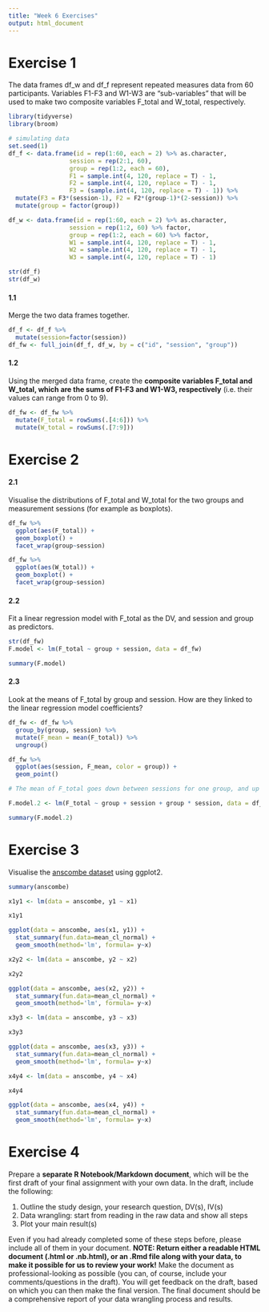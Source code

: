 ```yaml
---
title: "Week 6 Exercises"
output: html_document
---
```


# Exercise 1

The data frames df_w and df_f represent repeated measures data from 60 participants. Variables F1-F3 and W1-W3 are "sub-variables" that will be used to make two composite variables F_total and W_total, respectively. 

```r
library(tidyverse)
library(broom)

# simulating data
set.seed(1)
df_f <- data.frame(id = rep(1:60, each = 2) %>% as.character,
                 session = rep(2:1, 60),
                 group = rep(1:2, each = 60),
                 F1 = sample.int(4, 120, replace = T) - 1,
                 F2 = sample.int(4, 120, replace = T) - 1,
                 F3 = (sample.int(4, 120, replace = T) - 1)) %>%
  mutate(F3 = F3*(session-1), F2 = F2*(group-1)*(2-session)) %>%
  mutate(group = factor(group))

df_w <- data.frame(id = rep(1:60, each = 2) %>% as.character,
                 session = rep(1:2, 60) %>% factor,
                 group = rep(1:2, each = 60) %>% factor,
                 W1 = sample.int(4, 120, replace = T) - 1,
                 W2 = sample.int(4, 120, replace = T) - 1,
                 W3 = sample.int(4, 120, replace = T) - 1)

str(df_f)
str(df_w)
```

#### 1.1

Merge the two data frames together.

```r
df_f <- df_f %>%
  mutate(session=factor(session))
df_fw <- full_join(df_f, df_w, by = c("id", "session", "group"))

```

#### 1.2

Using the merged data frame, create the **composite variables F_total and W_total, which are the sums of F1-F3 and W1-W3, respectively** (i.e. their values can range from 0 to 9).

```r

df_fw <- df_fw %>%
  mutate(F_total = rowSums(.[4:6])) %>%
  mutate(W_total = rowSums(.[7:9]))

```


# Exercise 2

#### 2.1

Visualise the distributions of F_total and W_total for the two groups and measurement sessions (for example as boxplots). 

```r

df_fw %>%
  ggplot(aes(F_total)) +
  geom_boxplot() +
  facet_wrap(group~session)

df_fw %>%
  ggplot(aes(W_total)) +
  geom_boxplot() +
  facet_wrap(group~session)

```

#### 2.2

Fit a linear regression model with F_total as the DV, and session and group as predictors.  

```r
str(df_fw)
F.model <- lm(F_total ~ group + session, data = df_fw)

summary(F.model)

```

#### 2.3

Look at the means of F_total by group and session. How are they linked to the linear regression model coefficients?

```r
df_fw <- df_fw %>%
  group_by(group, session) %>%
  mutate(F_mean = mean(F_total)) %>%
  ungroup()

df_fw %>%
  ggplot(aes(session, F_mean, color = group)) +
  geom_point()

# The mean of F_total goes down between sessions for one group, and up for the other. So it seems there is an interaction effect. We can see if it's significant by adding it to the regression model.

F.model.2 <- lm(F_total ~ group + session + group * session, data = df_fw)

summary(F.model.2)


```


# Exercise 3

Visualise the [anscombe dataset](https://rdrr.io/r/datasets/anscombe.html) using ggplot2.

```r
summary(anscombe)

x1y1 <- lm(data = anscombe, y1 ~ x1)

x1y1

ggplot(data = anscombe, aes(x1, y1)) +
  stat_summary(fun.data=mean_cl_normal) + 
  geom_smooth(method='lm', formula= y~x)

x2y2 <- lm(data = anscombe, y2 ~ x2)

x2y2

ggplot(data = anscombe, aes(x2, y2)) +
  stat_summary(fun.data=mean_cl_normal) + 
  geom_smooth(method='lm', formula= y~x)

x3y3 <- lm(data = anscombe, y3 ~ x3)

x3y3

ggplot(data = anscombe, aes(x3, y3)) +
  stat_summary(fun.data=mean_cl_normal) + 
  geom_smooth(method='lm', formula= y~x)

x4y4 <- lm(data = anscombe, y4 ~ x4)

x4y4

ggplot(data = anscombe, aes(x4, y4)) +
  stat_summary(fun.data=mean_cl_normal) + 
  geom_smooth(method='lm', formula= y~x)


```


# Exercise 4

Prepare a **separate R Notebook/Markdown document**, which will be the first draft of your final assignment with your own data. In the draft, include the following:  

1. Outline the study design, your research question, DV(s), IV(s)  
2. Data wrangling: start from reading in the raw data and show all steps  
3. Plot your main result(s)    

Even if you had already completed some of these steps before, please include all of them in your document. **NOTE: Return either a readable HTML document (.html or .nb.html), or an .Rmd file along with your data, to make it possible for us to review your work!** Make the document as professional-looking as possible (you can, of course, include your comments/questions in the draft). You will get feedback on the draft, based on which you can then make the final version. The final document should be a comprehensive report of your data wrangling process and results.  
